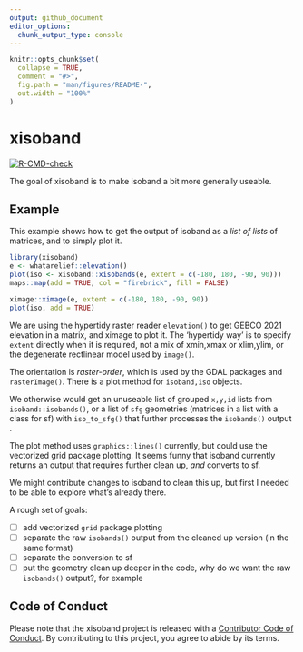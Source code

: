 ```yaml
---
output: github_document
editor_options: 
  chunk_output_type: console
---
```


<!-- README.md is generated from README.Rmd. Please edit that file -->

```r
knitr::opts_chunk$set(
  collapse = TRUE,
  comment = "#>",
  fig.path = "man/figures/README-",
  out.width = "100%"
)
```

# xisoband

<!-- badges: start -->
[![R-CMD-check](https://github.com/hypertidy/xisoband/actions/workflows/R-CMD-check.yaml/badge.svg)](https://github.com/hypertidy/xisoband/actions/workflows/R-CMD-check.yaml)
<!-- badges: end -->

The goal of xisoband is to make isoband a bit more generally useable. 


## Example

This example shows how to get the output of isoband as a *list of lists* of matrices, and to simply plot it. 


```r
library(xisoband)
e <- whatarelief::elevation()
plot(iso <- xisoband::xisobands(e, extent = c(-180, 180, -90, 90)))
maps::map(add = TRUE, col = "firebrick", fill = FALSE)

ximage::ximage(e, extent = c(-180, 180, -90, 90))
plot(iso, add = TRUE)
```

We are using the hypertidy raster reader `elevation()` to get GEBCO 2021 elevation in a matrix, and ximage to plot it. The 'hypertidy way' is to specify `extent` directly when it is required, not a mix of xmin,xmax or xlim,ylim, or the degenerate rectlinear model used by `image()`. 

The orientation is *raster-order*, which is used by the GDAL packages and `rasterImage()`. There is a plot method for `isoband,iso` objects. 

We otherwise would get an unuseable list of grouped `x,y,id` lists from `isoband::isobands()`, or a list of `sfg` geometries (matrices in a list with a class for sf) with `iso_to_sfg()` that further processes the `isobands()` output . 

The plot method uses `graphics::lines()` currently, but could use the vectorized grid package plotting. It seems funny that isoband currently returns an output that requires further clean up, *and* converts to sf. 

We might contribute changes to isoband to clean this up, but first I needed to be able to explore what's already there. 

A rough set of goals: 

- [ ] add vectorized `grid` package plotting
- [ ] separate the raw `isobands()` output from the cleaned up version (in the same format)
- [ ] separate the conversion to sf
- [ ] put the geometry clean up deeper in the code, why do we want the raw `isobands()` output?, for example


## Code of Conduct
  
Please note that the xisoband project is released with a [Contributor Code of Conduct](https://contributor-covenant.org/version/2/1/CODE_OF_CONDUCT.html). By contributing to this project, you agree to abide by its terms.
